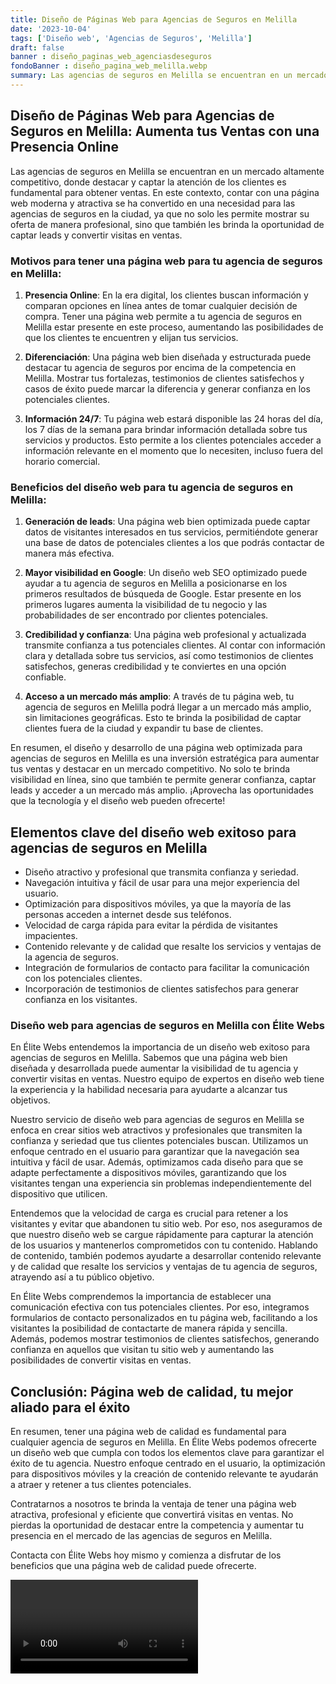 ```yaml
---
title: Diseño de Páginas Web para Agencias de Seguros en Melilla
date: '2023-10-04'
tags: ['Diseño web', 'Agencias de Seguros', 'Melilla']
draft: false
banner : diseño_paginas_web_agenciasdeseguros
fondoBanner : diseño_pagina_web_melilla.webp
summary: Las agencias de seguros en Melilla se encuentran en un mercado altamente competitivo, donde destacar y captar la atención de los clientes es fundamental para obtener ventas. En este contexto, contar con una página web moderna y atractiva se ha convertido en una necesidad para las agencias de seguros en la ciudad, ya que no solo les permite mostrar su oferta de manera profesional, sino que también les brinda la oportunidad de captar leads y convertir visitas en ventas.
---
```


## Diseño de Páginas Web para Agencias de Seguros en Melilla: Aumenta tus Ventas con una Presencia Online

Las agencias de seguros en Melilla se encuentran en un mercado altamente competitivo, donde destacar y captar la atención de los clientes es fundamental para obtener ventas. En este contexto, contar con una página web moderna y atractiva se ha convertido en una necesidad para las agencias de seguros en la ciudad, ya que no solo les permite mostrar su oferta de manera profesional, sino que también les brinda la oportunidad de captar leads y convertir visitas en ventas.

### Motivos para tener una página web para tu agencia de seguros en Melilla:

1. **Presencia Online**: En la era digital, los clientes buscan información y comparan opciones en línea antes de tomar cualquier decisión de compra. Tener una página web permite a tu agencia de seguros en Melilla estar presente en este proceso, aumentando las posibilidades de que los clientes te encuentren y elijan tus servicios.

2. **Diferenciación**: Una página web bien diseñada y estructurada puede destacar tu agencia de seguros por encima de la competencia en Melilla. Mostrar tus fortalezas, testimonios de clientes satisfechos y casos de éxito puede marcar la diferencia y generar confianza en los potenciales clientes.

3. **Información 24/7**: Tu página web estará disponible las 24 horas del día, los 7 días de la semana para brindar información detallada sobre tus servicios y productos. Esto permite a los clientes potenciales acceder a información relevante en el momento que lo necesiten, incluso fuera del horario comercial.

### Beneficios del diseño web para tu agencia de seguros en Melilla:

1. **Generación de leads**: Una página web bien optimizada puede captar datos de visitantes interesados en tus servicios, permitiéndote generar una base de datos de potenciales clientes a los que podrás contactar de manera más efectiva.

2. **Mayor visibilidad en Google**: Un diseño web SEO optimizado puede ayudar a tu agencia de seguros en Melilla a posicionarse en los primeros resultados de búsqueda de Google. Estar presente en los primeros lugares aumenta la visibilidad de tu negocio y las probabilidades de ser encontrado por clientes potenciales.

3. **Credibilidad y confianza**: Una página web profesional y actualizada transmite confianza a tus potenciales clientes. Al contar con información clara y detallada sobre tus servicios, así como testimonios de clientes satisfechos, generas credibilidad y te conviertes en una opción confiable.

4. **Acceso a un mercado más amplio**: A través de tu página web, tu agencia de seguros en Melilla podrá llegar a un mercado más amplio, sin limitaciones geográficas. Esto te brinda la posibilidad de captar clientes fuera de la ciudad y expandir tu base de clientes.

En resumen, el diseño y desarrollo de una página web optimizada para agencias de seguros en Melilla es una inversión estratégica para aumentar tus ventas y destacar en un mercado competitivo. No solo te brinda visibilidad en línea, sino que también te permite generar confianza, captar leads y acceder a un mercado más amplio. ¡Aprovecha las oportunidades que la tecnología y el diseño web pueden ofrecerte!

<GifSeo />

<Cta />

## Elementos clave del diseño web exitoso para agencias de seguros en Melilla

- Diseño atractivo y profesional que transmita confianza y seriedad.
- Navegación intuitiva y fácil de usar para una mejor experiencia del usuario.
- Optimización para dispositivos móviles, ya que la mayoría de las personas acceden a internet desde sus teléfonos.
- Velocidad de carga rápida para evitar la pérdida de visitantes impacientes.
- Contenido relevante y de calidad que resalte los servicios y ventajas de la agencia de seguros.
- Integración de formularios de contacto para facilitar la comunicación con los potenciales clientes.
- Incorporación de testimonios de clientes satisfechos para generar confianza en los visitantes.

### Diseño web para agencias de seguros en Melilla con Élite Webs

En Élite Webs entendemos la importancia de un diseño web exitoso para agencias de seguros en Melilla. Sabemos que una página web bien diseñada y desarrollada puede aumentar la visibilidad de tu agencia y convertir visitas en ventas. Nuestro equipo de expertos en diseño web tiene la experiencia y la habilidad necesaria para ayudarte a alcanzar tus objetivos.

Nuestro servicio de diseño web para agencias de seguros en Melilla se enfoca en crear sitios web atractivos y profesionales que transmiten la confianza y seriedad que tus clientes potenciales buscan. Utilizamos un enfoque centrado en el usuario para garantizar que la navegación sea intuitiva y fácil de usar. Además, optimizamos cada diseño para que se adapte perfectamente a dispositivos móviles, garantizando que los visitantes tengan una experiencia sin problemas independientemente del dispositivo que utilicen.

Entendemos que la velocidad de carga es crucial para retener a los visitantes y evitar que abandonen tu sitio web. Por eso, nos aseguramos de que nuestro diseño web se cargue rápidamente para capturar la atención de los usuarios y mantenerlos comprometidos con tu contenido. Hablando de contenido, también podemos ayudarte a desarrollar contenido relevante y de calidad que resalte los servicios y ventajas de tu agencia de seguros, atrayendo así a tu público objetivo.

En Élite Webs comprendemos la importancia de establecer una comunicación efectiva con tus potenciales clientes. Por eso, integramos formularios de contacto personalizados en tu página web, facilitando a los visitantes la posibilidad de contactarte de manera rápida y sencilla. Además, podemos mostrar testimonios de clientes satisfechos, generando confianza en aquellos que visitan tu sitio web y aumentando las posibilidades de convertir visitas en ventas.

## Conclusión: Página web de calidad, tu mejor aliado para el éxito

En resumen, tener una página web de calidad es fundamental para cualquier agencia de seguros en Melilla. En Élite Webs podemos ofrecerte un diseño web que cumpla con todos los elementos clave para garantizar el éxito de tu agencia. Nuestro enfoque centrado en el usuario, la optimización para dispositivos móviles y la creación de contenido relevante te ayudarán a atraer y retener a tus clientes potenciales.

Contratarnos a nosotros te brinda la ventaja de tener una página web atractiva, profesional y eficiente que convertirá visitas en ventas. No pierdas la oportunidad de destacar entre la competencia y aumentar tu presencia en el mercado de las agencias de seguros en Melilla.

Contacta con Élite Webs hoy mismo y comienza a disfrutar de los beneficios que una página web de calidad puede ofrecerte.

<Video />

<CtaBot job='Agencias de Seguros' city='Melilla'/>

<Gmaps query='Melilla+españa+maps' />